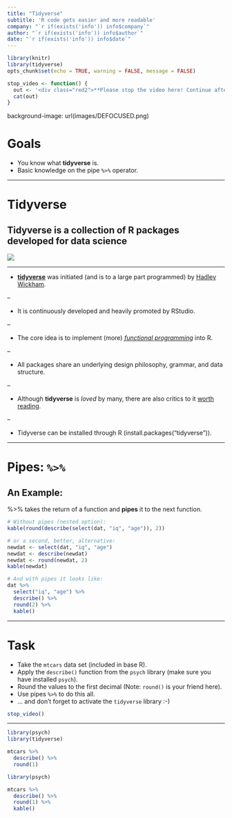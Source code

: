 ```yaml
---
title: "Tidyverse"
subtitle: 'R code gets easier and more readable'
company: "`r if(exists('info')) info$company`"
author: "`r if(exists('info')) info$author`"
date: "`r if(exists('info')) info$date`"
---
```


```r
library(knitr)
library(tidyverse)
opts_chunk$set(echo = TRUE, warning = FALSE, message = FALSE)

stop_video <- function() {
  out <- '<div class="red2">**Please stop the video here! Continue after completing the task!**</div>'
  cat(out)
}

```

background-image: url(images/DEFOCUSED.png)

# Goals

- You know what **tidyverse** is.
- Basic knowledge on the pipe `%>%` operator.

---

# Tidyverse

## Tidyverse is a collection of R packages developed for data science

<img src="images/tidyverse_components.png"/>

---

- [**tidyverse**](https://www.tidyverse.org/) was initiated (and is to a large part programmed) by [Hadley Wickham](http://hadley.nz/).

--

- It is continuously developed and heavily promoted by RStudio.

--

- The core idea is to implement (more) [*functional programming*](https://en.wikipedia.org/wiki/Functional_programming) into R.

--

- All packages share an underlying design philosophy, grammar, and data structure.

--

- Although **tidyverse** is *loved* by many, there are also critics to it [worth reading](https://github.com/matloff/TidyverseSkeptic/blob/master/README.md).

--

- Tidyverse can be installed through R (install.packages("tidyverse")).

---

# Pipes: `%>%`

## An Example:

%>% takes the return of a function and **pipes** it to the next function.

```r
# Without pipes (nested option):
kable(round(describe(select(dat, "iq", "age")), 2))

# or a second, better, alternative:
newdat <- select(dat, "iq", "age")
newdat <- describe(newdat)
newdat <- round(newdat, 2)
kable(newdat)
```

```r
# And with pipes it looks like:
dat %>%
  select("iq", "age") %>%
  describe() %>%
  round(2) %>%
  kable()
```

---

# Task

- Take the `mtcars` data set (included in base R).
- Apply the `describe()` function from the `psych` library (make sure you have installed `psych`).
- Round the values to the first decimal (Note: `round()` is your friend here).
- Use pipes `%>%` to do this all.
- ... and don't forget to activate the `tidyverse` library :-)

```r
stop_video()
```

---

```r
library(psych)
library(tidyverse)

mtcars %>%
  describe() %>%
  round(1)
```

```r
library(psych)

mtcars %>%
  describe() %>%
  round(1) %>%
  kable()
```

